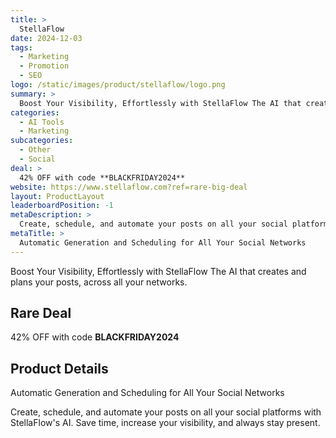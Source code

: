 ```yaml
---
title: >
  StellaFlow
date: 2024-12-03
tags:
  - Marketing
  - Promotion
  - SEO
logo: /static/images/product/stellaflow/logo.png
summary: >
  Boost Your Visibility, Effortlessly with StellaFlow The AI ​​that creates and plans your posts, across all your networks.
categories:
  - AI Tools
  - Marketing
subcategories:
  - Other
  - Social
deal: >
  42% OFF with code **BLACKFRIDAY2024**
website: https://www.stellaflow.com?ref=rare-big-deal
layout: ProductLayout
leaderboardPosition: -1
metaDescription: >
  Create, schedule, and automate your posts on all your social platforms with StellaFlow's AI. Save time, increase your visibility, and always stay present.
metaTitle: >
  Automatic Generation and Scheduling for All Your Social Networks
---
```

Boost Your Visibility, Effortlessly with StellaFlow The AI ​​that creates and plans your posts, across all your networks.

## Rare Deal

42% OFF with code **BLACKFRIDAY2024**

## Product Details

Automatic Generation and Scheduling for All Your Social Networks

Create, schedule, and automate your posts on all your social platforms with StellaFlow's AI. Save time, increase your visibility, and always stay present.
